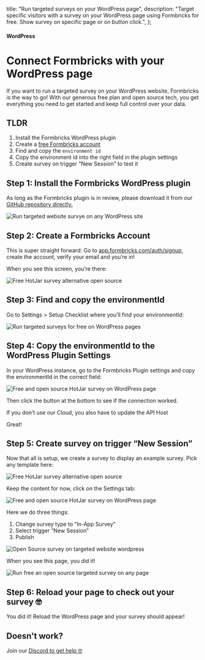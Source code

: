 

  title: "Run targeted surveys on your WordPress page",
  description:
    "Target specific visitors with a survey on your WordPress page using Formbricks for free. Show survey on specific page or on button click.",
};

#### WordPress

# Connect Formbricks with your WordPress page

If you want to run a targeted survey on your WordPress website, Formbricks is the way to go! With our generous free plan and open source tech, you get everything you need to get started and keep full control over your data.

## TLDR

1. Install the Formbricks WordPress plugin
2. Create a [free Formbricks account](https://app.formbricks.com/auth/signup)
3. Find and copy the `environment id`
4. Copy the environment id into the right field in the plugin settings
5. Create survey on trigger “New Session” to test it

## Step 1: Install the Formbricks WordPress plugin

As long as the Formbricks plugin is in review, please download it from our [GitHub repository directly.](https://github.com/formbricks/wordpress)

<Image
  src={Img1}
  alt="Run targeted website survye on any WordPress site"
  quality="100"
  className="max-w-full rounded-lg sm:max-w-3xl"
/>

## Step 2: Create a Formbricks Account

This is super straight forward: Go to [app.formbricks.com/auth/signup](https://app.formbricks.com/auth/signup), create the account, verify your email and you’re in!

When you see this screen, you’re there:

<Image
  src={Img2}
  alt="Free HotJar survey alternative open source"
  quality="100"
  className="max-w-full rounded-lg sm:max-w-3xl"
/>

## Step 3: Find and copy the environmentId

Go to Settings > Setup Checklist where you’ll find your environmentId:

<Image
  src={Img3}
  alt="Run targeted surveys for free on WordPress pages"
  quality="100"
  className="max-w-full rounded-lg sm:max-w-3xl"
/>

## Step 4: Copy the environmentId to the WordPress Plugin Settings

In your WordPress instance, go to the Formbricks Plugin settings and copy the environmentId in the correct field:

<Image
  src={Img5}
  alt="Free and open source HotJar survey on WordPress page"
  quality="100"
  className="max-w-full rounded-lg sm:max-w-3xl"
/>

Then click the button at the bottom to see if the connection worked.

<Note>If you don’t use our Cloud, you also have to update the API Host</Note>

Great!

## Step 5: Create survey on trigger “New Session”

Now that all is setup, we create a survey to display an example survey. Pick any template here:

<Image
  src={Img2}
  alt="Free HotJar survey alternative open source"
  quality="100"
  className="max-w-full rounded-lg sm:max-w-3xl"
/>

Keep the content for now, click on the Settings tab:

<Image
  src={Img4}
  alt="Free and open source HotJar survey on WordPress page"
  quality="100"
  className="max-w-full rounded-lg sm:max-w-3xl"
/>



Here we do three things:

1. Change survey type to “In-App Survey”
2. Select trigger “New Session”
3. Publish

<Image
  src={Img6}
  alt="Open Source survey on targeted website wordpress"
  quality="100"
  className="max-w-full rounded-lg sm:max-w-3xl"
/>

When you see this page, you did it!

<Image
  src={Img7}
  alt="Run free an open source targeted survey on any page"
  quality="100"
  className="max-w-full rounded-lg sm:max-w-3xl"
/>

## Step 6: Reload your page to check out your survey 🤓

You did it! Reload the WordPress page and your survey should appear!


## Doesn't work?
Join our [Discord to get help 🤓](https://formbricks.com/discord)